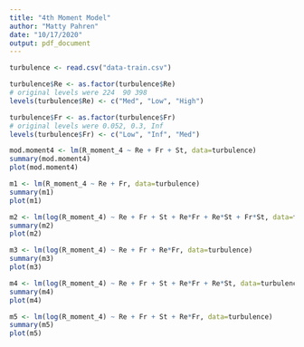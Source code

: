 ```yaml
---
title: "4th Moment Model"
author: "Matty Pahren"
date: "10/17/2020"
output: pdf_document
---
```


```r
turbulence <- read.csv("data-train.csv")

turbulence$Re <- as.factor(turbulence$Re)
# original levels were 224  90 398
levels(turbulence$Re) <- c("Med", "Low", "High")

turbulence$Fr <- as.factor(turbulence$Fr)
# original levels were 0.052, 0.3, Inf
levels(turbulence$Fr) <- c("Low", "Inf", "Med") 
```

```r
mod.moment4 <- lm(R_moment_4 ~ Re + Fr + St, data=turbulence)
summary(mod.moment4)
plot(mod.moment4)
```

```r
m1 <- lm(R_moment_4 ~ Re + Fr, data=turbulence)
summary(m1)
plot(m1)
```


```r
m2 <- lm(log(R_moment_4) ~ Re + Fr + St + Re*Fr + Re*St + Fr*St, data=turbulence)
summary(m2)
plot(m2)
```

```r
m3 <- lm(log(R_moment_4) ~ Re + Fr + Re*Fr, data=turbulence)
summary(m3)
plot(m3)
```

```r
m4 <- lm(log(R_moment_4) ~ Re + Fr + St + Re*Fr + Re*St, data=turbulence)
summary(m4)
plot(m4)
```
```r
m5 <- lm(log(R_moment_4) ~ Re + Fr + St + Re*Fr, data=turbulence)
summary(m5)
plot(m5)
```



